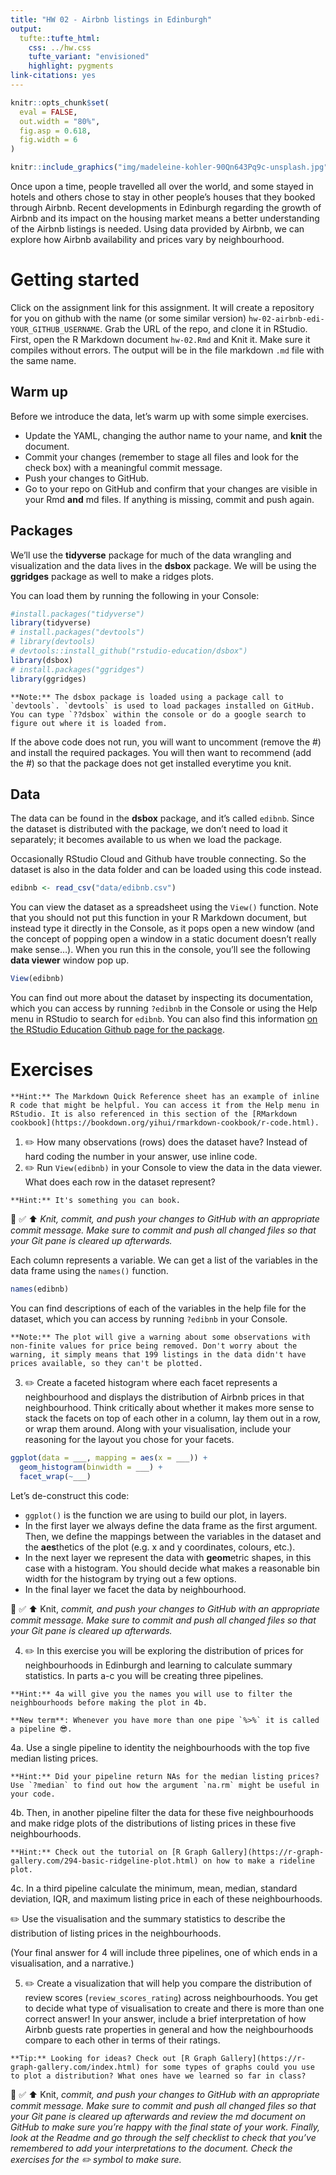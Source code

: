 ```yaml
---
title: "HW 02 - Airbnb listings in Edinburgh"
output: 
  tufte::tufte_html:
    css: ../hw.css
    tufte_variant: "envisioned"
    highlight: pygments
link-citations: yes
---
```


```r
knitr::opts_chunk$set(
  eval = FALSE,
  out.width = "80%",
  fig.asp = 0.618,
  fig.width = 6
)
```

```r
knitr::include_graphics("img/madeleine-kohler-90Qn643Pq9c-unsplash.jpg")
```

Once upon a time, people travelled all over the world, and some stayed in hotels and others chose to stay in other people's houses that they booked through Airbnb.
Recent developments in Edinburgh regarding the growth of Airbnb and its impact on the housing market means a better understanding of the Airbnb listings is needed.
Using data provided by Airbnb, we can explore how Airbnb availability and prices vary by neighbourhood.

# Getting started

Click on the assignment link for this assignment.
It will create a repository for you on github with the name (or some similar version) `hw-02-airbnb-edi-YOUR_GITHUB_USERNAME`.
Grab the URL of the repo, and clone it in RStudio.
First, open the R Markdown document `hw-02.Rmd` and Knit it.
Make sure it compiles without errors.
The output will be in the file markdown `.md` file with the same name.

## Warm up

Before we introduce the data, let's warm up with some simple exercises.

-   Update the YAML, changing the author name to your name, and **knit** the document.
-   Commit your changes (remember to stage all files and look for the check box) with a meaningful commit message.
-   Push your changes to GitHub.
-   Go to your repo on GitHub and confirm that your changes are visible in your Rmd **and** md files. If anything is missing, commit and push again.

## Packages

We'll use the **tidyverse** package for much of the data wrangling and visualization and the data lives in the **dsbox** package.
We will be using the **ggridges** package as well to make a ridges plots.

You can load them by running the following in your Console:

```r
#install.packages("tidyverse")
library(tidyverse)
# install.packages("devtools")
# library(devtools)
# devtools::install_github("rstudio-education/dsbox")
library(dsbox)
# install.packages("ggridges")
library(ggridges)
```

```marginfigure
**Note:** The dsbox package is loaded using a package call to `devtools`. `devtools` is used to load packages installed on GitHub. You can type `??dsbox` within the console or do a google search to figure out where it is loaded from.
```

If the above code does not run, you will want to uncomment (remove the \#) and install the required packages.
You will then want to recommend (add the \#) so that the package does not get installed everytime you knit.

## Data

The data can be found in the **dsbox** package, and it's called `edibnb`.
Since the dataset is distributed with the package, we don't need to load it separately; it becomes available to us when we load the package.

Occasionally RStudio Cloud and Github have trouble connecting.
So the dataset is also in the data folder and can be loaded using this code instead.

```r

edibnb <- read_csv("data/edibnb.csv")

```

You can view the dataset as a spreadsheet using the `View()` function.
Note that you should not put this function in your R Markdown document, but instead type it directly in the Console, as it pops open a new window (and the concept of popping open a window in a static document doesn't really make sense...).
When you run this in the console, you'll see the following **data viewer** window pop up.

```r
View(edibnb)
```

You can find out more about the dataset by inspecting its documentation, which you can access by running `?edibnb` in the Console or using the Help menu in RStudio to search for `edibnb`.
You can also find this information [on the RStudio Education Github page for the package](https://rstudio-education.github.io/dsbox/reference/edibnb.html).

# Exercises

```marginfigure
**Hint:** The Markdown Quick Reference sheet has an example of inline R code that might be helpful. You can access it from the Help menu in RStudio. It is also referenced in this section of the [RMarkdown cookbook](https://bookdown.org/yihui/rmarkdown-cookbook/r-code.html).
```

1.  ✏️ How many observations (rows) does the dataset have? Instead of hard coding the number in your answer, use inline code.
2.  ✏️ Run `View(edibnb)` in your Console to view the data in the data viewer. What does each row in the dataset represent?

```marginfigure
**Hint:** It's something you can book.
```

🧶 ✅ ⬆️ *Knit,* *commit, and push your changes to GitHub with an appropriate commit message. Make sure to commit and push all changed files so that your Git pane is cleared up afterwards.*

Each column represents a variable.
We can get a list of the variables in the data frame using the `names()` function.

```r
names(edibnb)
```

You can find descriptions of each of the variables in the help file for the dataset, which you can access by running `?edibnb` in your Console.

```marginfigure
**Note:** The plot will give a warning about some observations with non-finite values for price being removed. Don't worry about the warning, it simply means that 199 listings in the data didn't have prices available, so they can't be plotted.
```

3.  ✏️ Create a faceted histogram where each facet represents a neighbourhood and displays the distribution of Airbnb prices in that neighbourhood. Think critically about whether it makes more sense to stack the facets on top of each other in a column, lay them out in a row, or wrap them around. Along with your visualisation, include your reasoning for the layout you chose for your facets.

```r
ggplot(data = ___, mapping = aes(x = ___)) +
  geom_histogram(binwidth = ___) +
  facet_wrap(~___)
```

Let's de-construct this code:

-   `ggplot()` is the function we are using to build our plot, in layers.
-   In the first layer we always define the data frame as the first argument. Then, we define the mappings between the variables in the dataset and the **aes**thetics of the plot (e.g. x and y coordinates, colours, etc.).
-   In the next layer we represent the data with **geom**etric shapes, in this case with a histogram. You should decide what makes a reasonable bin width for the histogram by trying out a few options.
-   In the final layer we facet the data by neighbourhood.

🧶 ✅ ⬆️ Knit, *commit, and push your changes to GitHub with an appropriate commit message. Make sure to commit and push all changed files so that your Git pane is cleared up afterwards.*

4.  ✏️ In this exercise you will be exploring the distribution of prices for neighbourhoods in Edinburgh and learning to calculate summary statistics. In parts a-c you will be creating three pipelines.

```marginfigure
**Hint:** 4a will give you the names you will use to filter the neighbourhoods before making the plot in 4b. 
```

```marginfigure
**New term**: Whenever you have more than one pipe `%>%` it is called a pipeline 😎.
```

4a.
Use a single pipeline to identity the neighbourhoods with the top five median listing prices.

```marginfigure
**Hint:** Did your pipeline return NAs for the median listing prices? Use `?median` to find out how the argument `na.rm` might be useful in your code. 
```

4b.
Then, in another pipeline filter the data for these five neighbourhoods and make ridge plots of the distributions of listing prices in these five neighbourhoods.

```marginfigure
**Hint:** Check out the tutorial on [R Graph Gallery](https://r-graph-gallery.com/294-basic-ridgeline-plot.html) on how to make a rideline plot.
```

4c.
In a third pipeline calculate the minimum, mean, median, standard deviation, IQR, and maximum listing price in each of these neighbourhoods.

✏️ Use the visualisation and the summary statistics to describe the distribution of listing prices in the neighbourhoods.

(Your final answer for 4 will include three pipelines, one of which ends in a visualisation, and a narrative.)

5.  ✏️ Create a visualization that will help you compare the distribution of review scores (`review_scores_rating`) across neighbourhoods. You get to decide what type of visualisation to create and there is more than one correct answer! In your answer, include a brief interpretation of how Airbnb guests rate properties in general and how the neighbourhoods compare to each other in terms of their ratings.

```marginfigure
**Tip:** Looking for ideas? Check out [R Graph Gallery](https://r-graph-gallery.com/index.html) for some types of graphs could you use to plot a distribution? What ones have we learned so far in class?
```

🧶 ✅ ⬆️ Knit, *commit, and push your changes to GitHub with an appropriate commit message. Make sure to commit and push all changed files so that your Git pane is cleared up afterwards and review the md document on GitHub to make sure you're happy with the final state of your work. Finally, look at the Readme and go through the self checklist to check that you've remembered to add your interpretations to the document. Check the exercises for the ✏️ symbol to make sure.*
